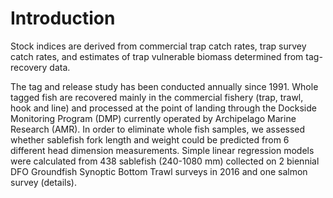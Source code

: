 # Introduction

Stock indices are derived from commercial trap catch rates, trap survey catch rates, and estimates of trap vulnerable biomass determined from tag-recovery data.  

The tag and release study has been conducted annually since 1991.  Whole tagged fish are recovered mainly in the commercial fishery (trap, trawl, hook and line) and processed at the point of landing through the Dockside Monitoring Program (DMP) currently operated by Archipelago Marine Research (AMR).  In order to eliminate whole fish samples, we assessed whether sablefish fork length and weight could be predicted from 6 different head dimension measurements.  Simple linear regression models were calculated from 438 sablefish  (240-1080 mm) collected on 2 biennial DFO Groundfish Synoptic Bottom Trawl surveys in 2016 and one salmon survey (details).









